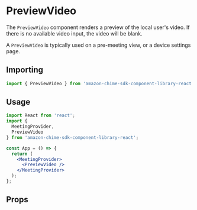 
<Meta title="SDK Components/PreviewVideo" />

# PreviewVideo

The `PreviewVideo` component renders a preview of the local user's video. If there is no available video input, the video will be blank.

A `PreviewVideo` is typically used on a pre-meeting view, or a device settings page.

## Importing

```javascript
import { PreviewVideo } from 'amazon-chime-sdk-component-library-react';
```

## Usage

```jsx
import React from 'react';
import {
  MeetingProvider,
  PreviewVideo
} from 'amazon-chime-sdk-component-library-react';

const App = () => {
  return (
    <MeetingProvider>
      <PreviewVideo />
    </MeetingProvider>
  );
};
```

## Props

<Props of={PreviewVideo} />
